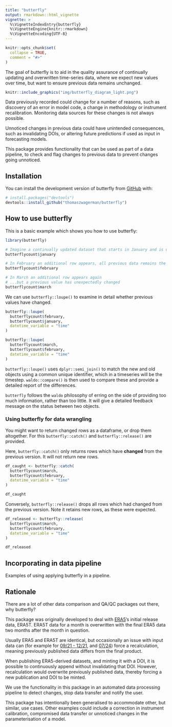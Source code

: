 ```yaml
---
title: "butterfly"
output: rmarkdown::html_vignette
vignette: >
  %\VignetteIndexEntry{butterfly}
  %\VignetteEngine{knitr::rmarkdown}
  %\VignetteEncoding{UTF-8}
---
```


```r
knitr::opts_chunk$set(
  collapse = TRUE,
  comment = "#>"
)
```

The goal of butterfly is to aid in the quality assurance of continually updating and overwritten time-series data, where we expect new values over time, but want to ensure previous data remains unchanged. 

```r
knitr::include_graphics("img/butterfly_diagram_light.png")
```

Data previously recorded could change for a number of reasons, such as discovery of an error in model code, a change in methodology or instrument recalibration. Monitoring data sources for these changes is not always possible.

Unnoticed changes in previous data could have unintended consequences, such as invalidating DOIs, or altering future predictions if used as input in forecasting models.

This package provides functionality that can be used as part of a data pipeline, to check and flag changes to previous data to prevent changes going unnoticed.

## Installation

You can install the development version of butterfly from [GitHub](https://github.com/) with:

``` r
# install.packages("devtools")
devtools::install_github("thomaszwagerman/butterfly")
```

## How to use butterfly

This is a basic example which shows you how to use butterfly:

```r
library(butterfly)

# Imagine a continually updated dataset that starts in January and is updated once a month
butterflycount$january

# In February an additional row appears, all previous data remains the same
butterflycount$february

# In March an additional row appears again
# ...but a previous value has unexpectedly changed
butterflycount$march
```

We can use `butterfly::loupe()` to examine in detail whether previous values have changed.

```r
butterfly::loupe(
  butterflycount$february,
  butterflycount$january,
  datetime_variable = "time"
)

butterfly::loupe(
  butterflycount$march,
  butterflycount$february,
  datetime_variable = "time"
)
```

`butterfly::loupe()` uses `dplyr::semi_join()` to match the new and old objects using a common unique identifier, which in a timeseries will be the timestep. `waldo::compare()` is then used to compare these and provide a detailed report of the differences.

`butterfly` follows the `waldo` philosophy of erring on the side of providing too much information, rather than too little. It will give a detailed feedback message on the status between two objects.

### Using butterfly for data wrangling
You might want to return changed rows as a dataframe, or drop them altogether. For this `butterfly::catch()` and `butterfly::release()` are provided.

Here, `butterfly::catch()` only returns rows which have **changed** from the previous version. It will not return new rows.

```r
df_caught <- butterfly::catch(
  butterflycount$march,
  butterflycount$february,
  datetime_variable = "time"
)

df_caught
```

Conversely, `butterfly::release()` drops all rows which had changed from the previous version. Note it retains new rows, as these were expected.

```r
df_released <- butterfly::release(
  butterflycount$march,
  butterflycount$february,
  datetime_variable = "time"
)

df_released
```

## Incorporating in data pipeline

Examples of using applying butterfly in a pipeline.

## Rationale

There are a lot of other data comparison and QA/QC packages out there, why butterfly?

This package was originally developed to deal with [ERA5](https://cds.climate.copernicus.eu/datasets/reanalysis-era5-single-levels?tab=documentation)'s initial release data, ERA5T. ERA5T data for a month is overwritten with the final ERA5 data two months after the month in question. 

Usually ERA5 and ERA5T are identical, but occasionally an issue with input data can (for example for [09/21 - 12/21](https://confluence.ecmwf.int/display/CKB/ERA5T+issue+in+snow+depth), and [07/24](https://forum.ecmwf.int/t/final-validated-era5-product-to-differ-from-era5t-in-july-2024/6685)) force a recalculation, meaning previously published data differs from the final product.

When publishing ERA5-derived datasets, and minting it with a DOI, it is possible to continuously append without invalidating that DOI. However, recalculation would overwrite previously published data, thereby forcing a new publication and DOI to be minted. 

We use the functionality in this package in an automated data processing pipeline to detect changes, stop data transfer and notify the user.

This package has intentionally been generalised to accommodate other, but similar, use cases. Other examples could include a correction in instrument calibration, compromised data transfer or unnoticed changes in the parameterisation of a model.

